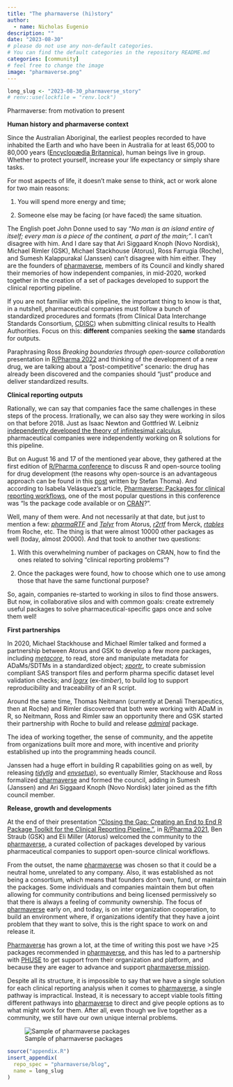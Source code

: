 ```yaml
---
title: "The pharmaverse (hi)story"
author:
  - name: Nicholas Eugenio
description: ""
date: "2023-08-30"
# please do not use any non-default categories.
# You can find the default categories in the repository README.md
categories: [community]
# feel free to change the image
image: "pharmaverse.png"
---
```


<!--------------- typical setup ----------------->

```r
long_slug <- "2023-08-30_pharmaverse_story"
# renv::use(lockfile = "renv.lock")
```

<!--------------- post begins here ----------------->

Pharmaverse: from motivation to present

**Human history and pharmaverse context**

Since the Australian Aboriginal, the earliest peoples recorded to have inhabited the Earth and who have been in Australia for at least 65,000 to 80,000 years ([Encyclopædia Britannica](https://www.britannica.com/topic/Australian-Aboriginal)), human beings live in group.
Whether to protect yourself, increase your life expectancy or simply share tasks.

For most aspects of life, it doesn't make sense to think, act or work alone for two main reasons:

1.  You will spend more energy and time;

2.  Someone else may be facing (or have faced) the same situation.

The English poet John Donne used to say *"No man is an island entire of itself; every man is a piece of the continent, a part of the main;"*.
I can't disagree with him.
And I dare say that Ari Siggaard Knoph (Novo Nordisk), Michael Rimler (GSK), Michael Stackhouse (Atorus), Ross Farrugia (Roche), and Sumesh Kalappurakal (Janssen) can't disagree with him either.
They are the founders of [pharmaverse](https://pharmaverse.org/), members of its Council and kindly shared their memories of how independent companies, in mid-2020, worked together in the creation of a set of packages developed to support the clinical reporting pipeline.

If you are not familiar with this pipeline, the important thing to know is that, in a nutshell, pharmaceutical companies must follow a bunch of standardized procedures and formats (from Clinical Data Interchange Standards Consortium, [CDISC](https://www.cdisc.org/)) when submitting clinical results to Health Authorities.
Focus on this: **different** companies seeking the **same** standards for outputs.

Paraphrasing Ross *Breaking boundaries through open-source collaboration* presentation in [R/Pharma 2022](https://www.youtube.com/watch?v=APMDOS4v9Hk) and thinking of the development of a new drug, we are talking about a "post-competitive" scenario: the drug has already been discovered and the companies should "just" produce and deliver standardized results.

**Clinical reporting outputs**

Rationally, we can say that companies face the same challenges in these steps of the process.
Irrationally, we can also say they were working in silos on that before 2018.
Just as Isaac Newton and Gottfried W. Leibniz [independently developed the theory of infinitesimal calculus](https://en.wikipedia.org/wiki/History_of_calculus), pharmaceutical companies were independently working on R solutions for this pipeline.

But on August 16 and 17 of the mentioned year above, they gathered at the first edition of [R/Pharma conference](https://rinpharma.com/) to discuss R and open-source tooling for drug development (the reasons why open-source is an advantageous approach can be found in this [post](https://pharmaverse.github.io/blog/posts/2023-07-20_cross_company_dev/cross_industry_dev.html) written by Stefan Thoma).
And according to Isabela Velásquez's article, [Pharmaverse: Packages for clinical reporting workflows](https://posit.co/blog/pharmaverse-packages-for-clinical-reporting-workflows/), one of the most popular questions in this conference was "Is the package code available or on [CRAN](https://cran.r-project.org/)?".

Well, many of them were.
And not necessarily at that date, but just to mention a few: [*pharmaRTF*](https://atorus-research.github.io/pharmaRTF/index.html) and [*Tplyr*](https://atorus-research.github.io/Tplyr/index.html) from Atorus, [*r2rtf*](https://merck.github.io/r2rtf/) from Merck, [*rtables*](https://insightsengineering.github.io/rtables/main/) from Roche, etc.
The thing is that were almost 10000 other packages as well (today, almost 20000).
And that took to another two questions:

1.  With this overwhelming number of packages on CRAN, how to find the ones related to solving "clinical reporting problems"?

2.  Once the packages were found, how to choose which one to use among those that have the same functional purpose?

So, again, companies re-started to working in silos to find those answers.
But now, in collaborative silos and with common goals: create extremely useful packages to solve pharmaceutical-specific gaps once and solve them well!

**First partnerships**

In 2020, Michael Stackhouse and Michael Rimler talked and formed a partnership between Atorus and GSK to develop a few more packages, including [*metacore*](https://github.com/atorus-research/metacore), to read, store and manipulate metadata for ADaMs/SDTMs in a standardized object; [*xportr*](https://github.com/atorus-research/xportr), to create submission compliant SAS transport files and perform pharma specific dataset level validation checks; and [*logrx*](https://github.com/pharmaverse/logrx) (ex-*timber*), to build log to support reproducibility and traceability of an R script.

Around the same time, Thomas Neitmann (currently at Denali Therapeutics, then at Roche) and Rimler discovered that both were working with ADaM in R, so Neitmann, Ross and Rimler saw an opportunity there and GSK started their partnership with Roche to build and release [*admiral*](https://github.com/pharmaverse/admiral) package.

The idea of working together, the sense of community, and the appetite from organizations built more and more, with incentive and priority established up into the programming heads council.

Janssen had a huge effort in building R capabilities going on as well, by releasing [*tidytlg*](https://github.com/pharmaverse/tidytlg) and [*envsetup*](https://github.com/pharmaverse/envsetup)), so eventually Rimler, Stackhouse and Ross formalized [pharmaverse](https://pharmaverse.org/) and formed the council, adding in Sumesh (Janssen) and Ari Siggaard Knoph (Novo Nordisk) later joined as the fifth council member.

**Release, growth and developments**  

At the end of their presentation ["Closing the Gap: Creating an End to End R Package Toolkit for the Clinical Reporting Pipeline."](https://www.youtube.com/watch?v=NW9qp5QOlIU), in [R/Pharma 2021](https://rinpharma.com/event/rinpharma2021/), Ben Straub (GSK) and Eli Miller (Atorus) welcomed the community to the [pharmaverse](https://pharmaverse.org/), a curated collection of packages developed by various pharmaceutical companies to support open-source clinical workflows.

From the outset, the name [pharmaverse](https://pharmaverse.org/) was chosen so that it could be a neutral home, unrelated to any company.
Also, it was established as not being a consortium, which means that founders don't own, fund, or maintain the packages.
Some individuals and companies maintain them but often allowing for community contributions and being licensed permissively so that there is always a feeling of community ownership.
The focus of [pharmaverse](https://pharmaverse.org/) early on, and today, is on inter organization cooperation, to build an environment where, if organizations identify that they have a joint problem that they want to solve, this is the right space to work on and release it.

[Pharmaverse](https://pharmaverse.org/) has grown a lot, at the time of writing this post we have >25 packages recommended in [pharmaverse](https://pharmaverse.org/e2eclinical/), and this has led to a partnership with [PHUSE](https://phuse.global/About_PHUSE) to get support from their organization and platform, and because they are eager to advance and support [pharmaverse mission](https://pharmaverse.org/charter/).

Despite all its structure, it is impossible to say that we have a single solution for each clinical reporting analysis when it comes to [pharmaverse](https://pharmaverse.org/), a single pathway is impractical.
Instead, it is necessary to accept viable tools fitting different pathways into [pharmaverse](https://pharmaverse.org/) to direct and give people options as to what might work for them.
After all, even though we live together as a community, we still have our own unique internal problems.


![Sample of pharmaverse packages](logos.png)

<!--------------- appendices go here ----------------->

```r
source("appendix.R")
insert_appendix(
  repo_spec = "pharmaverse/blog",
  name = long_slug
)
```
